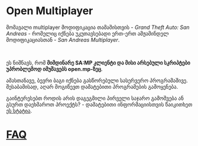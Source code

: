 # Open Multiplayer

მომავალი multiplayer მოდიფიკაცია თამაშისთვის - _Grand Theft Auto: San Andreas_ - რომელიც იქნება უკუთავსებადი ერთ-ერთ ამჟამინდელ მოდიფიკაციასთან - _San Andreas Multiplayer_.

<br />

ეს ნიშნავს, რომ **მიმდინარე SA:MP კლიენტი და მისი არსებული სკრიპტები უპრობლემოდ იმუშავებს open.mp-ზეც**.

ამასთანავე, ბევრი ბაგი იქნება გასწორებული სასერვერო პროგრამაშივე. შესაბამისად, აღარ მოგიწევთ დამატებითი პროგრამების გამოყენება.

გაინტერესებთ როდის არის დაგეგმილი პირველი საჯარო გამოშვება ან გსურთ დაეხმაროთ პროექტს? - დამატებითი ინფორმაციისთვის წაიკითხეთ <a href="https://www.burgershot.gg/showthread.php?tid=99">ეს სტატია</a>.

# [FAQ](/faq)
